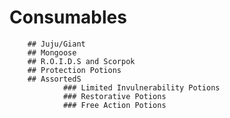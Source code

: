 # Consumables{#consums}
        ## Juju/Giant
        ## Mongoose
        ## R.O.I.D.S and Scorpok
        ## Protection Potions
        ## AssortedS
                ### Limited Invulnerability Potions
                ### Restorative Potions
                ### Free Action Potions
